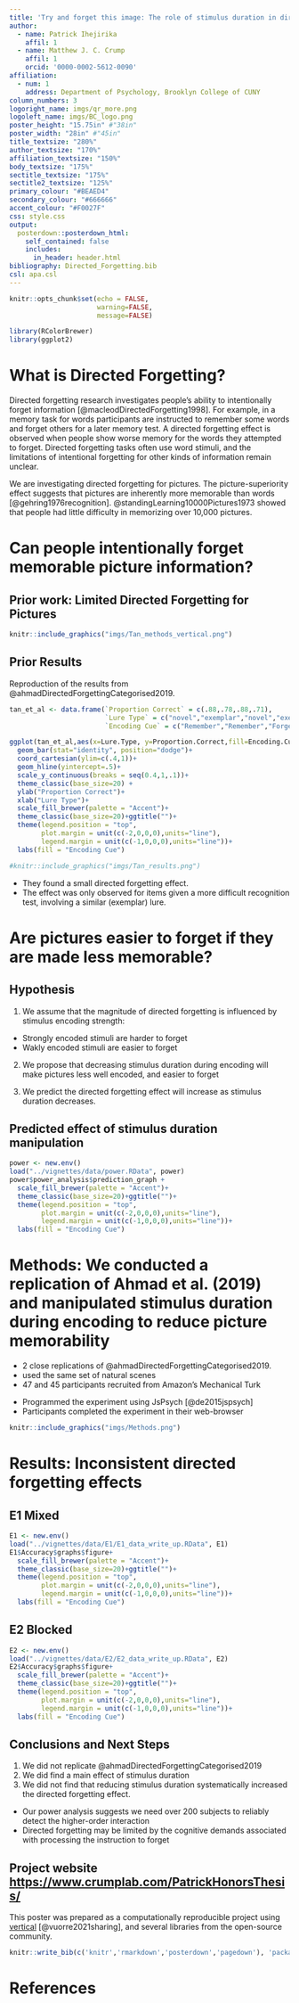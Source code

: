 ```yaml
---
title: 'Try and forget this image: The role of stimulus duration in directed forgetting for natural scenes'
author:
  - name: Patrick Ihejirika
    affil: 1
  - name: Matthew J. C. Crump
    affil: 1
    orcid: '0000-0002-5612-0090'
affiliation:
  - num: 1
    address: Department of Psychology, Brooklyn College of CUNY
column_numbers: 3
logoright_name: imgs/qr_more.png
logoleft_name: imgs/BC_logo.png
poster_height: "15.75in" #"38in"
poster_width: "28in" #"45in"
title_textsize: "280%"
author_textsize: "170%"
affiliation_textsize: "150%"
body_textsize: "175%"
sectitle_textsize: "175%"
sectitle2_textsize: "125%"
primary_colour: "#BEAED4"
secondary_colour: "#666666"
accent_colour: "#F0027F"
css: style.css
output: 
  posterdown::posterdown_html:
    self_contained: false
    includes:
      in_header: header.html
bibliography: Directed_Forgetting.bib
csl: apa.csl
---
```


```r
knitr::opts_chunk$set(echo = FALSE,
                      warning=FALSE,
                      message=FALSE)

library(RColorBrewer)
library(ggplot2)
```

# What is Directed Forgetting?

Directed forgetting research investigates people's ability to intentionally forget information [@macleodDirectedForgetting1998]. For example, in a memory task for words participants are instructed to remember some words and forget others for a later memory test. A directed forgetting effect is observed when people show worse memory for the words they attempted to forget. Directed forgetting tasks often use word stimuli, and the limitations of intentional forgetting for other kinds of information remain unclear.

We are investigating directed forgetting for pictures. The picture-superiority effect suggests that pictures are inherently more memorable than words [@gehring1976recognition].  @standingLearning10000Pictures1973 showed that people had little difficulty in memorizing over 10,000 pictures.


# Can people intentionally forget memorable picture information?

## Prior work: Limited Directed Forgetting for Pictures


:::: {.row}
::: {.col-md-6 .draw-border}

```r
knitr::include_graphics("imgs/Tan_methods_vertical.png")
```

:::

::: {.col-md-6}

## Prior Results

Reproduction of the results from @ahmadDirectedForgettingCategorised2019.

```r

tan_et_al <- data.frame(`Proportion Correct` = c(.88,.78,.88,.71),
                        `Lure Type` = c("novel","exemplar","novel","exemplar"),
                        `Encoding Cue` = c("Remember","Remember","Forget","Forget"))

ggplot(tan_et_al,aes(x=Lure.Type, y=Proportion.Correct,fill=Encoding.Cue))+
  geom_bar(stat="identity", position="dodge")+
  coord_cartesian(ylim=c(.4,1))+
  geom_hline(yintercept=.5)+
  scale_y_continuous(breaks = seq(0.4,1,.1))+
  theme_classic(base_size=20) +
  ylab("Proportion Correct")+
  xlab("Lure Type")+
  scale_fill_brewer(palette = "Accent")+
  theme_classic(base_size=20)+ggtitle("")+
  theme(legend.position = "top",
        plot.margin = unit(c(-2,0,0,0),units="line"),
        legend.margin = unit(c(-1,0,0,0),units="line"))+
  labs(fill = "Encoding Cue")

#knitr::include_graphics("imgs/Tan_results.png")
```


- They found a small directed forgetting effect. 
- The effect was only observed for items given a more difficult recognition test, involving a similar (exemplar) lure.

:::
::::

# Are pictures easier to forget if they are made less memorable?



:::: {.row}
::: {.col-md-6}

## Hypothesis 

1. We assume that the magnitude of directed forgetting is influenced by stimulus encoding strength:
 - Strongly encoded stimuli are harder to forget
 - Wakly encoded stimuli are easier to forget
 
2. We propose that decreasing stimulus duration during encoding will make pictures less well encoded, and easier to forget

3. We predict the directed forgetting effect will increase as stimulus duration decreases.


:::

::: {.col-md-6}

## Predicted effect of stimulus duration manipulation 

```r
power <- new.env()
load("../vignettes/data/power.RData", power)
power$power_analysis$prediction_graph +
  scale_fill_brewer(palette = "Accent")+
  theme_classic(base_size=20)+ggtitle("")+
  theme(legend.position = "top",
        plot.margin = unit(c(-2,0,0,0),units="line"),
        legend.margin = unit(c(-1,0,0,0),units="line"))+
  labs(fill = "Encoding Cue")

```

:::
::::


# Methods: We conducted a replication of Ahmad et al. (2019) and manipulated stimulus duration during encoding to reduce picture memorability

:::: {.row}
::: {.col-md-6}

- 2 close replications of @ahmadDirectedForgettingCategorised2019.
- used the same set of natural scenes
- 47 and 45 participants recruited from Amazon's Mechanical Turk

:::

::: {.col-md-6}

- Programmed the experiment using JsPsych [@de2015jspsych]
- Participants completed the experiment in their web-browser

:::
::::

```r
knitr::include_graphics("imgs/Methods.png")
```


# Results: Inconsistent directed forgetting effects

:::: {.row}
::: {.col-md-6}

## E1 Mixed

```r
E1 <- new.env()
load("../vignettes/data/E1/E1_data_write_up.RData", E1)
E1$Accuracy$graphs$figure+
  scale_fill_brewer(palette = "Accent")+
  theme_classic(base_size=20)+ggtitle("")+
  theme(legend.position = "top",
        plot.margin = unit(c(-2,0,0,0),units="line"),
        legend.margin = unit(c(-1,0,0,0),units="line"))+
  labs(fill = "Encoding Cue")
```

:::

::: {.col-md-6}

## E2 Blocked

```r
E2 <- new.env()
load("../vignettes/data/E2/E2_data_write_up.RData", E2)
E2$Accuracy$graphs$figure+
  scale_fill_brewer(palette = "Accent")+
  theme_classic(base_size=20)+ggtitle("")+
  theme(legend.position = "top",
        plot.margin = unit(c(-2,0,0,0),units="line"),
        legend.margin = unit(c(-1,0,0,0),units="line"))+
  labs(fill = "Encoding Cue")
```

:::
::::

## Conclusions and Next Steps

1. We did not replicate @ahmadDirectedForgettingCategorised2019
2. We did find a main effect of stimulus duration
3. We did not find that reducing stimulus duration systematically increased the directed forgetting effect.

- Our power analysis suggests we need over 200 subjects to reliably detect the higher-order interaction
- Directed forgetting may be limited by the cognitive demands associated with processing the instruction to forget



## Project website <https://www.crumplab.com/PatrickHonorsThesis/>

This poster was prepared as a computationally reproducible project using [vertical](https://www.crumplab.com/vertical/) [@vuorre2021sharing], and several libraries from the open-source community.

```r
knitr::write_bib(c('knitr','rmarkdown','posterdown','pagedown'), 'packages.bib')
```

# References
